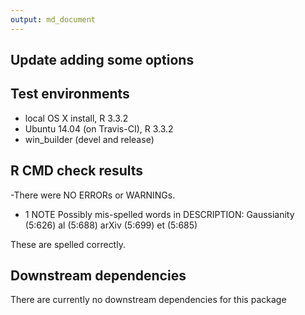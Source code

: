 ```yaml
---
output: md_document
---
```

## Update adding some options

## Test environments
* local OS X install, R 3.3.2
* Ubuntu 14.04 (on Travis-CI), R 3.3.2
* win_builder (devel and release)


## R CMD check results

-There were NO ERRORs or WARNINGs.

- 1 NOTE 
Possibly mis-spelled words in DESCRIPTION:
  Gaussianity (5:626)
  al (5:688)
  arXiv (5:699)
  et (5:685)
  
These are spelled correctly. 

## Downstream dependencies
   There are currently no downstream dependencies for this package

